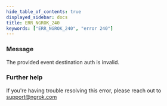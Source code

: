 ```yaml
---
hide_table_of_contents: true
displayed_sidebar: docs
title: ERR_NGROK_240
keywords: ["ERR_NGROK_240", "error 240"]
---
```


### Message

The provided event destination auth is invalid.

### Further help

If you're having trouble resolving this error, please reach out to [support@ngrok.com](mailto:support@ngrok.com?subject=Help%20with%20ERR_NGROK_240)
